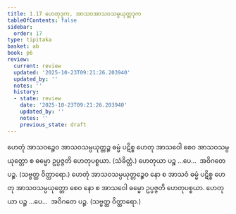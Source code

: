 ```yaml
---
title: 1.17 ဟေတုဒုက, အာသဝအာသဝသမ္ပယုတ္တဒုက
tableOfContents: false
sidebar:
  order: 17
type: tipitaka
basket: ab
book: p6
review:
  current: review
  updated: '2025-10-23T09:21:26.203940'
  updated_by: ''
  notes: ''
  history:
  - state: review
    date: '2025-10-23T09:21:26.203940'
    updated_by: ''
    notes: ''
    previous_state: draft
---
```



<ReviewStatus review={frontmatter.review} showDetails={true} />

<HypothesisAnnotation frontmatter={frontmatter} />

<DynamicBreadcrumb />

<Division number="40" book="p6" e="ch" v="39" p="49">

<Paragraph number="115" book="p6">
ဟေတုံ အာသဝဉ္စေဝ အာသဝသမ္ပယုတ္တဉ္စ ဓမ္မံ ပဋိစ္စ ဟေတု အာသဝေါ စေဝ အာသဝသမ္ပယုတ္တော စ ဓမ္မော ဥပ္ပဇ္ဇတိ ဟေတုပစ္စယာ. (သံခိတ္တံ.)
</Paragraph>

<Paragraph number="116" book="p6">
ဟေတုယာ ပဉ္စ …ပေ…  အဝိဂတေ ပဉ္စ. (သဗ္ဗတ္ထ ဝိတ္ထာရော.)
</Paragraph>

</Division>
<Division number="41" book="p6" e="ch" v="39" p="49">

<Paragraph number="117" book="p6">
ဟေတုံ အာသဝသမ္ပယုတ္တဉ္စေဝ နော စ အာသဝံ ဓမ္မံ ပဋိစ္စ ဟေတု အာသဝသမ္ပယုတ္တော စေဝ နော စ အာသဝေါ ဓမ္မော ဥပ္ပဇ္ဇတိ ဟေတုပစ္စယာ.
</Paragraph>

<Paragraph number="118" book="p6">
ဟေတုယာ ပဉ္စ …ပေ…  အဝိဂတေ ပဉ္စ. (သဗ္ဗတ္ထ ဝိတ္ထာရော.)
</Paragraph>
</Division>